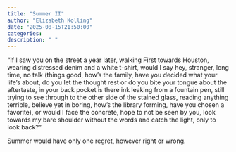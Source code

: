 ```yaml
---
title: "Summer II"
author: "Elizabeth Kolling"
date: "2025-08-15T21:50:00"
categories: 
description: " "
---
```



"If I saw you on the street a year later, walking First towards Houston, wearing distressed denim and a white t-shirt, would I say hey, stranger, long time, no talk (things good, how's the family, have you decided what your life's about, do you let the thought rest or do you bite your tongue about the aftertaste, in your back pocket is there ink leaking from a fountain pen, still trying to see through to the other side of the stained glass, reading anything terrible, believe yet in boring, how's the library forming, have you chosen a favorite), or would I face the concrete, hope to not be seen by you, look towards my bare shoulder without the words and catch the light, only to look back?"

Summer would have only one regret, however right or wrong.
